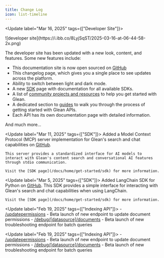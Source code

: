 ```yaml
---
title: Change Log
icon: list-timeline
---
```



<Update label="Mar 16, 2025" tags={["Developer Site"]}>

<Frame>
![developer site](https://i.ibb.co/8LyjSqST/2025-03-16-at-06-44-58-2x.png)
</Frame>

The developer site has been updated with a new look, content, and features. Some new features include:

- This documentation site is now open sourced on [GitHub](https://github.com/gleanwork/dev-docs)
- This changelog page, which gives you a single place to see updates across the platform.
- Ability to switch between light and dark mode.
- A new [SDK](/docs/home/get-started/sdk) page with documentation for all available SDKs.
- A list of [community projects and resources](/docs/home/get-started/community) to help you get started with Glean.
- A dedicated section to [guides](/docs/guides) to walk you through the process of getting started with Glean APIs.
- Each API has its own documentation page with detailed information.

And much more...
</Update>

<Update label="Mar 11, 2025" tags={["SDK"]}>
    Added a Model Context Protocol (MCP) server implementation for Glean's search and chat capabilities on [GitHub](https://github.com/gleanwork/mcp-server).

    This server provides a standardized interface for AI models to interact with Glean's content search and conversational AI features through stdio communication.

    Visit the [SDK page](/docs/home/get-started/sdk) for more information.
</Update>

<Update label="Mar 5, 2025" tags={["SDK"]}>
    Added LangChain SDK for Python on [GitHub](https://github.com/gleanwork/langchain-glean). This SDK provides a simple interface for interacting with Glean's search and chat capabilities when using LangChain.

    Visit the [SDK page](/docs/home/get-started/sdk) for more information.
</Update>

<Update label="Feb 19, 2025" tags={["Indexing API"]}>
    - [/updatepermissions](https://developers.glean.com/indexing/tag/Documents/paths/~1updatepermissions/post/) - Beta launch of new endpoint to update document permissions
    - [/debug/[datasource]/documents](https://developers.glean.com/indexing/tag/Troubleshooting/paths/~1debug~1%7Bdatasource%7D~1documents/post/) - Beta launch of new troubleshooting endpoint for batch queries
</Update>

<Update label="Feb 19, 2025" tags={["Indexing API"]}>
    - [/updatepermissions](https://developers.glean.com/indexing/tag/Documents/paths/~1updatepermissions/post/) - Beta launch of new endpoint to update document permissions
    - [/debug/[datasource]/documents](https://developers.glean.com/indexing/tag/Troubleshooting/paths/~1debug~1%7Bdatasource%7D~1documents/post/) - Beta launch of new troubleshooting endpoint for batch queries
</Update>
